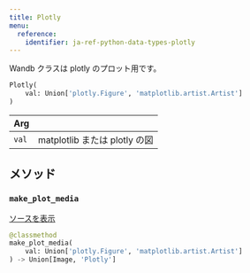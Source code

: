 ---
title: Plotly
menu:
  reference:
    identifier: ja-ref-python-data-types-plotly
---

<Card title="View the source code" href="https://www.github.com/wandb/wandb/tree/637bddf198525810add5804059001b1b319d6ad1/wandb/sdk/data_types/plotly.py#L33-L82" icon="github"/>

Wandb クラスは plotly のプロット用です。

```python
Plotly(
    val: Union['plotly.Figure', 'matplotlib.artist.Artist']
)
```

| Arg |  |
| :--- | :--- |
|  `val` |  matplotlib または plotly の図 |

## メソッド

### `make_plot_media`

[ソースを表示](https://www.github.com/wandb/wandb/tree/637bddf198525810add5804059001b1b319d6ad1/wandb/sdk/data_types/plotly.py#L42-L50)

```python
@classmethod
make_plot_media(
    val: Union['plotly.Figure', 'matplotlib.artist.Artist']
) -> Union[Image, 'Plotly']
```